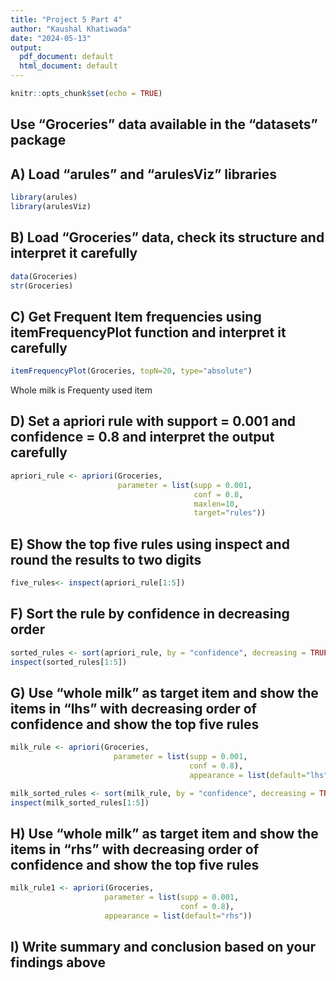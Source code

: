 ```yaml
---
title: "Project 5 Part 4"
author: "Kaushal Khatiwada"
date: "2024-05-13"
output:
  pdf_document: default
  html_document: default
---
```


```r
knitr::opts_chunk$set(echo = TRUE)
```

## Use “Groceries” data available in the “datasets” package

## A) Load “arules” and “arulesViz” libraries
```r
library(arules)
library(arulesViz)
```

## B) Load “Groceries” data, check its structure and interpret it carefully
```r
data(Groceries)
str(Groceries)
```

## C) Get Frequent Item frequencies using itemFrequencyPlot function and interpret it carefully
```r
itemFrequencyPlot(Groceries, topN=20, type="absolute")
```
Whole milk is Frequenty used item


## D) Set a apriori rule with support = 0.001 and confidence = 0.8 and interpret the output carefully
```r
apriori_rule <- apriori(Groceries, 
                        parameter = list(supp = 0.001, 
                                         conf = 0.8,
                                         maxlen=10,
                                         target="rules"))

```

## E) Show the top five rules using inspect and round the results to two digits
```r
five_rules<- inspect(apriori_rule[1:5])
```



## F) Sort the rule by confidence in decreasing order
```r
sorted_rules <- sort(apriori_rule, by = "confidence", decreasing = TRUE)
inspect(sorted_rules[1:5])
```


## G) Use “whole milk” as target item and show the items in “lhs” with decreasing order of confidence and show the top five rules
```r
milk_rule <- apriori(Groceries, 
                       parameter = list(supp = 0.001, 
                                        conf = 0.8),
                                        appearance = list(default="lhs",rhs="whole milk"))
```
```r
milk_sorted_rules <- sort(milk_rule, by = "confidence", decreasing = TRUE)
inspect(milk_sorted_rules[1:5])
```

## H) Use “whole milk” as target item and show the items in “rhs” with decreasing order of confidence and show the top five rules
```r
milk_rule1 <- apriori(Groceries, 
                     parameter = list(supp = 0.001, 
                                      conf = 0.8),
                     appearance = list(default="rhs"))
```


## I) Write summary and conclusion based on your findings above
